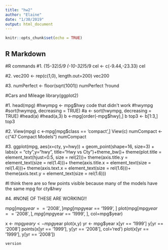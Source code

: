 ```yaml
---
title: "hw2"
author: "Elaine"
date: "1/30/2019"
output: html_document
---
```


```r
knitr::opts_chunk$set(echo = TRUE)
```

## R Markdown

#R commands
#1.
(15-32)*5/9
(-10-32)*5/9
cel <- c(-9.44,-23.33)
cel

#2.
vec200 <- rep(c(1,0), length.out=200)
vec200

#3.
numPerfect <- floor(sqrt(1001))
numPerfect
?round

#Cars and Mileage
library(ggplot2)

#1.
head(mpg)
#hwympg <- mpg$hwy       code that didn't work
#hwympg
#sort(hwympg, decreasing = TRUE)
#a <- sort(hwympg, decreasing = TRUE)
#head(a)
#head(a,3)
b <-mpg[order(-mpg$hwy),]
b
top3 <- b[1:3,]
top3

#2.
View(mpg)
c <-mpg[mpg$class == 'compact',]
View(c)
numCompact <- c("47 Compact Models")
numCompact

#3.
ggplot(mpg, aes(x=cty, y=hwy)) + geom_point(shape=16, size=3) + 
  labs(x = "cty",y="hwy", title="Hwy vs Cty")+theme_bw()+
  theme(plot.title = element_text(hjust=0.5, size = rel(2)))+
  theme(axis.title.y = element_text(size = rel(1.4)))+
  theme(axis.title.x = element_text(size = rel(1.4)))+
  theme(axis.text.x = element_text(size = rel(1.6)))+
  theme(axis.text.y = element_text(size = rel(1.6)))

#I think there are so few points visible because many of the models have the same mpg for cty&hwy

#4.
#NONE OF THESE ARE WORKING!!

mpg[mpg$year == '2008', ]
mpg[mpg$year == '1999', ]
plot(mpg[mpg$year == '2008', ],mpg[mpg$year == '1999', ], col=mpg$year)

x <- mpg$year
y <- mpg$year
plot(x,y)
yr <- mpg$year
x[yr == '1999']
y[yr == '2008']
points(x[yr == '1999'], y[yr == '2008'], col='red')
plot(x[yr == '1999'], y[yr == '2008'])

```r
version
```